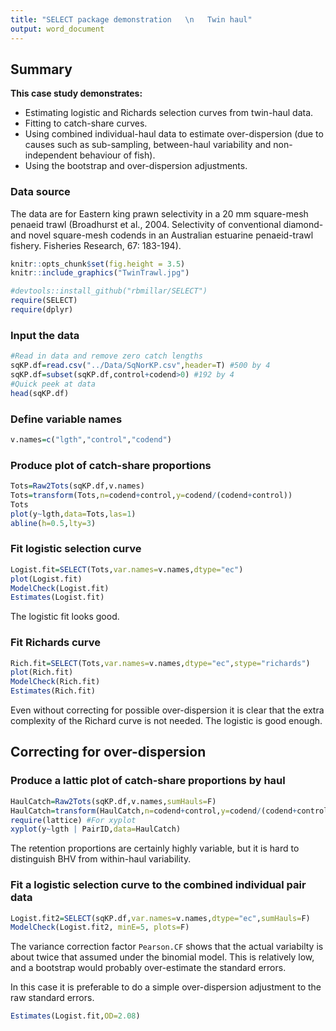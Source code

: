 ```yaml
---
title: "SELECT package demonstration   \n   Twin haul"
output: word_document
---
```


## Summary

**This case study demonstrates:**

-   Estimating logistic and Richards selection curves from twin-haul data. 
-   Fitting to catch-share curves.
-   Using combined individual-haul data to estimate over-dispersion (due to
    causes such as sub-sampling, between-haul variability and non-independent
    behaviour of fish).
-   Using the bootstrap and over-dispersion adjustments.

### Data source

The data are for Eastern king prawn selectivity in a 20 mm square-mesh penaeid trawl (Broadhurst et al., 2004. Selectivity of conventional diamond- and novel square-mesh
codends in an Australian estuarine penaeid-trawl fishery. Fisheries Research, 67: 183-194). 

```r
knitr::opts_chunk$set(fig.height = 3.5)
knitr::include_graphics("TwinTrawl.jpg")
```

```r
#devtools::install_github("rbmillar/SELECT")
require(SELECT)
require(dplyr)
```

### Input the data
```r
#Read in data and remove zero catch lengths
sqKP.df=read.csv("../Data/SqNorKP.csv",header=T) #500 by 4
sqKP.df=subset(sqKP.df,control+codend>0) #192 by 4
#Quick peek at data
head(sqKP.df)
```


### Define variable names
```r
v.names=c("lgth","control","codend")
```

### Produce plot of catch-share proportions
```r
Tots=Raw2Tots(sqKP.df,v.names)
Tots=transform(Tots,n=codend+control,y=codend/(codend+control)) 
Tots
plot(y~lgth,data=Tots,las=1)
abline(h=0.5,lty=3)
```

### Fit logistic selection curve
```r
Logist.fit=SELECT(Tots,var.names=v.names,dtype="ec")
plot(Logist.fit)
ModelCheck(Logist.fit)
Estimates(Logist.fit)
```
The logistic fit looks good.


### Fit Richards curve
```r
Rich.fit=SELECT(Tots,var.names=v.names,dtype="ec",stype="richards")
plot(Rich.fit)
ModelCheck(Rich.fit)
Estimates(Rich.fit)
```

Even without correcting for possible over-dispersion it is clear that the 
extra complexity of the Richard curve is not needed.
The logistic is good enough.

## Correcting for over-dispersion

### Produce a lattic plot of catch-share proportions by haul

```r
HaulCatch=Raw2Tots(sqKP.df,v.names,sumHauls=F)
HaulCatch=transform(HaulCatch,n=codend+control,y=codend/(codend+control)) 
require(lattice) #For xyplot
xyplot(y~lgth | PairID,data=HaulCatch)
```

The retention proportions are certainly highly variable, but it is hard to
distinguish BHV from within-haul variability.

### Fit a logistic selection curve to the combined individual pair data

```r
Logist.fit2=SELECT(sqKP.df,var.names=v.names,dtype="ec",sumHauls=F)
ModelCheck(Logist.fit2, minE=5, plots=F)
```

The variance correction factor `Pearson.CF` shows that the actual variabilty is
about twice that assumed under the binomial model.
This is relatively low, and a bootstrap would probably over-estimate the
standard errors.

In this case it is preferable to do a simple over-dispersion adjustment to the
raw standard errors.

```r
Estimates(Logist.fit,OD=2.08)
```
